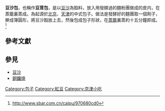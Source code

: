 {{不是|銅鑼燒}}
{{Infobox Chinese|pic=豆沙大包.jpg|300px|piccap=豆沙大包|t={{linktext|豆沙包}}|s={{linktext|豆沙包}}|p=dòu shā bāo |j=dau6 saa1 baau1|poj=tāu-se-pau|phfs=thèu sâ pâu}}

'''豆沙包'''，也稱作'''豆茸包'''，是以[[豆沙|豆沙]]為餡料，放入用發酵過的麵粉團做成的皮内，在蒸籠裏蒸成。為起源於[[北京|北京]]、[[天津|天津]]的中式包子。做法是發酵好的麵團取一個劑子，擀成簿圓形，將豆沙餡放上去，然後包成包子形狀，在[[蒸籠|蒸籠]]裏蒸約十五分鐘即成。<ref>http://www.sbar.com.cn/caipu/970680cd0</ref>

==參考文獻==
{{reflist}}

==參見==
*[[豆沙|豆沙]]
*[[銅鑼燒|銅鑼燒]]

{{Dessert-stub}}

[[Category:包子|Category:包子]]
[[Category:紅豆|Category:紅豆]]
[[Category:京津小吃|Category:京津小吃]]